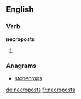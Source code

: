 ==English==

===Verb===
'''necroposts'''

# {{third-person singular of|necropost}}

===Anagrams===
* [[stonecrops#English|stonecrops]]

[[de:necroposts]]
[[fr:necroposts]]